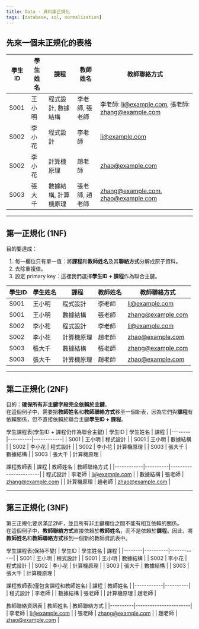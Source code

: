 ```yaml
---
title: Data - 資料庫正規化
tags: [database, sql, normalization]
---
```


## 先來一個未正規化的表格
| 學生ID | 學生姓名 | 課程                | 教師姓名     | 教師聯絡方式                         |
|--------|----------|---------------------|-------------|--------------------------------------|
| S001   | 王小明   | 程式設計, 數據結構 | 李老師, 張老師 | 李老師: li@example.com, 張老師: zhang@example.com |
| S002   | 李小花   | 程式設計            | 李老師        | li@example.com                        |
| S002   | 李小花   | 計算機原理          | 趙老師        | zhao@example.com                      |
| S003   | 張大千   | 數據結構, 計算機原理 | 張老師, 趙老師 | zhang@example.com, zhao@example.com    |


---

## 第一正規化 (1NF)
目的要達成：
1. 每一欄位只有單一值：將**課程**和**教師姓名**及其**聯絡方式**分解成原子資料。
2. 去除重複值。
3. 設定 primary key：這裡我們選擇**學生ID + 課程**作為聯合主鍵。

| 學生ID | 學生姓名 | 課程       | 教師姓名 | 教師聯絡方式          |
|--------|----------|------------|----------|-----------------------|
| S001   | 王小明   | 程式設計   | 李老師   | li@example.com        |
| S001   | 王小明   | 數據結構   | 張老師   | zhang@example.com     |
| S002   | 李小花   | 程式設計   | 李老師   | li@example.com        |
| S002   | 李小花   | 計算機原理 | 趙老師   | zhao@example.com      |
| S003   | 張大千   | 數據結構   | 張老師   | zhang@example.com     |
| S003   | 張大千   | 計算機原理 | 趙老師   | zhao@example.com      |

---

## 第二正規化 (2NF)
目的：**確保所有非主鍵字段完全依賴於主鍵**。  
在這個例子中，需要把**教師姓名**和**教師聯絡方式**移至一個新表，因為它們與**課程**有依賴關係，但不直接依賴於聯合主鍵**學生ID + 課程**。

學生課程表(學生ID + 課程仍作為聯合主鍵)
| 學生ID | 學生姓名 | 課程       |
|--------|----------|------------|
| S001   | 王小明   | 程式設計   |
| S001   | 王小明   | 數據結構   |
| S002   | 李小花   | 程式設計   |
| S002   | 李小花   | 計算機原理 |
| S003   | 張大千   | 數據結構   |
| S003   | 張大千   | 計算機原理 |

課程教師表
| 課程       | 教師姓名 | 教師聯絡方式          |
|------------|----------|-----------------------|
| 程式設計   | 李老師   | li@example.com        |
| 數據結構   | 張老師   | zhang@example.com     |
| 計算機原理 | 趙老師   | zhao@example.com      |

---

## 第三正規化 (3NF)
第三正規化要求滿足2NF，並且所有非主鍵欄位之間不能有相互依賴的關係。  
在這個例子中，**教師聯絡方式**直接依賴於**教師姓名**，而不是依賴於**課程**。因此，將**教師姓名**和**教師聯絡方式**移到一個新的教師資訊表中。

學生課程表(保持不變)
| 學生ID | 學生姓名 | 課程       |
|--------|----------|------------|
| S001   | 王小明   | 程式設計   |
| S001   | 王小明   | 數據結構   |
| S002   | 李小花   | 程式設計   |
| S002   | 李小花   | 計算機原理 |
| S003   | 張大千   | 數據結構   |
| S003   | 張大千   | 計算機原理 |

課程教師表(僅包含課程和教師姓名)
| 課程       | 教師姓名 |
|------------|----------|
| 程式設計   | 李老師   |
| 數據結構   | 張老師   |
| 計算機原理 | 趙老師   |

教師聯絡資訊表
| 教師姓名 | 教師聯絡方式          |
|----------|-----------------------|
| 李老師   | li@example.com        |
| 張老師   | zhang@example.com     |
| 趙老師   | zhao@example.com      |

